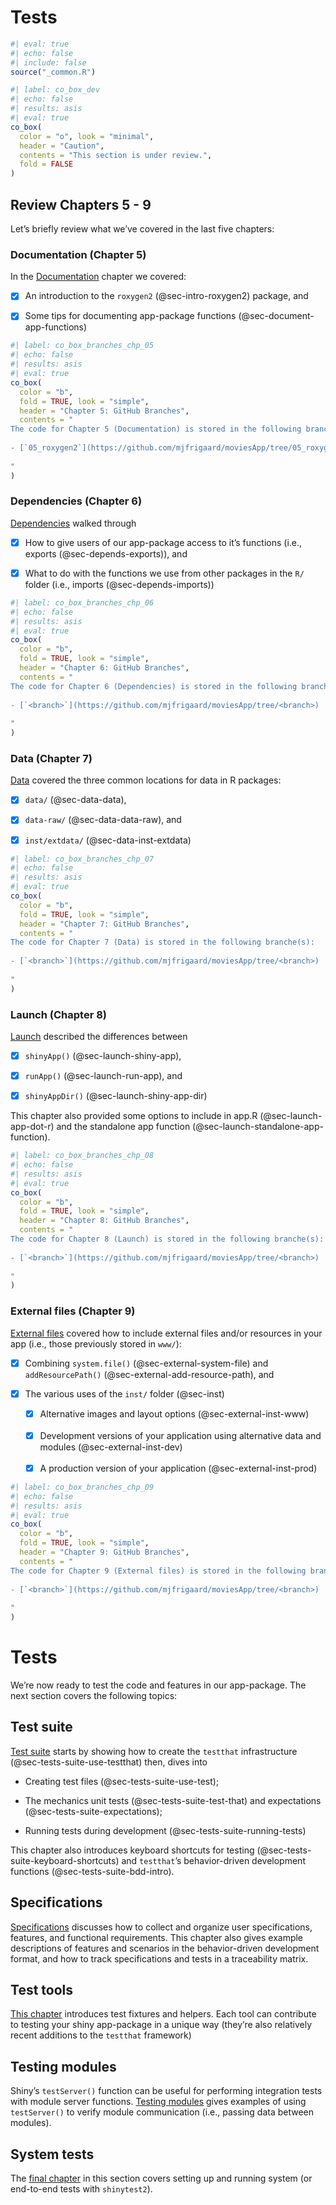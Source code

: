 # Tests {#sec-tests .unnumbered}

```r
#| eval: true 
#| echo: false 
#| include: false
source("_common.R")
```

```r
#| label: co_box_dev
#| echo: false
#| results: asis
#| eval: true
co_box(
  color = "o", look = "minimal",
  header = "Caution",
  contents = "This section is under review.",
  fold = FALSE
)
```

## Review Chapters 5 - 9

Let's briefly review what we've covered in the last five chapters:

### Documentation (Chapter 5)

In the [Documentation](document.qmd) chapter we covered: 

- [x] An introduction to the `roxygen2` (@sec-intro-roxygen2) package, and

- [x] Some tips for documenting app-package functions (@sec-document-app-functions)

```r
#| label: co_box_branches_chp_05
#| echo: false
#| results: asis
#| eval: true
co_box(
  color = "b",
  fold = TRUE, look = "simple",
  header = "Chapter 5: GitHub Branches",
  contents = "
The code for Chapter 5 (Documentation) is stored in the following branche(s):
  
- [`05_roxygen2`](https://github.com/mjfrigaard/moviesApp/tree/05_roxygen2)
  
"
)
```

### Dependencies (Chapter 6)

[Dependencies](dependencies.qmd) walked through 

- [x] How to give users of our app-package access to it's functions (i.e., exports (@sec-depends-exports)), and

- [x] What to do with the functions we use from other packages in the `R/` folder (i.e., imports (@sec-depends-imports))

```r
#| label: co_box_branches_chp_06
#| echo: false
#| results: asis
#| eval: true
co_box(
  color = "b",
  fold = TRUE, look = "simple",
  header = "Chapter 6: GitHub Branches",
  contents = "
The code for Chapter 6 (Dependencies) is stored in the following branche(s):
  
- [`<branch>`](https://github.com/mjfrigaard/moviesApp/tree/<branch>)
  
"
)
```

### Data (Chapter 7)

[Data](data.qmd) covered the three common locations for data in R packages: 

- [x] `data/` (@sec-data-data), 

- [x] `data-raw/` (@sec-data-data-raw), and

- [x] `inst/extdata/` (@sec-data-inst-extdata)

```r
#| label: co_box_branches_chp_07
#| echo: false
#| results: asis
#| eval: true
co_box(
  color = "b",
  fold = TRUE, look = "simple",
  header = "Chapter 7: GitHub Branches",
  contents = "
The code for Chapter 7 (Data) is stored in the following branche(s):
  
- [`<branch>`](https://github.com/mjfrigaard/moviesApp/tree/<branch>)
  
"
)
```

### Launch (Chapter 8)

[Launch](launch.qmd) described the differences between

- [x] `shinyApp()` (@sec-launch-shiny-app),

- [x] `runApp()` (@sec-launch-run-app), and

- [x] `shinyAppDir()` (@sec-launch-shiny-app-dir)

This chapter also provided some options to include in app.R (@sec-launch-app-dot-r) and the standalone app function (@sec-launch-standalone-app-function).

```r
#| label: co_box_branches_chp_08
#| echo: false
#| results: asis
#| eval: true
co_box(
  color = "b",
  fold = TRUE, look = "simple",
  header = "Chapter 8: GitHub Branches",
  contents = "
The code for Chapter 8 (Launch) is stored in the following branche(s):
  
- [`<branch>`](https://github.com/mjfrigaard/moviesApp/tree/<branch>)
  
"
)
```

### External files (Chapter 9)

[External files](external.qmd) covered how to include external files and/or resources in your app (i.e., those previously stored in `www/`): 

- [x] Combining `system.file()` (@sec-external-system-file) and `addResourcePath()` (@sec-external-add-resource-path), and  

- [x] The various uses of the `inst/` folder (@sec-inst)
<br>
    -   [x] Alternative images and layout options (@sec-external-inst-www)
<br><br>
    -   [x] Development versions of your application using alternative data and modules (@sec-external-inst-dev)
<br><br>
    -   [x] A production version of your application (@sec-external-inst-prod)

```r
#| label: co_box_branches_chp_09
#| echo: false
#| results: asis
#| eval: true
co_box(
  color = "b",
  fold = TRUE, look = "simple",
  header = "Chapter 9: GitHub Branches",
  contents = "
The code for Chapter 9 (External files) is stored in the following branche(s):
  
- [`<branch>`](https://github.com/mjfrigaard/moviesApp/tree/<branch>)
  
"
)
```


# Tests

We're now ready to test the code and features in our app-package. The next section covers the following topics:

## Test suite 

[Test suite](test_suite.qmd) starts by showing how to create the `testthat` infrastructure (@sec-tests-suite-use-testthat) then, dives into

* Creating test files (@sec-tests-suite-use-test);

* The mechanics unit tests (@sec-tests-suite-test-that) and expectations (@sec-tests-suite-expectations); 

* Running tests during development (@sec-tests-suite-running-tests)

This chapter also introduces keyboard shortcuts for testing (@sec-tests-suite-keyboard-shortcuts) and `testthat`'s behavior-driven development functions (@sec-tests-suite-bdd-intro).

## Specifications

[Specifications](test_specs.qmd) discusses how to collect and organize user specifications, features, and functional requirements. This chapter also gives example descriptions of features and scenarios in the behavior-driven development format, and how to track specifications and tests in a traceability matrix. 

## Test tools 

[This chapter](test_tools.qmd) introduces test fixtures and helpers. Each tool can contribute to testing your shiny app-package in a unique way (they're also relatively recent additions to the `testthat` framework) 

## Testing modules 

Shiny's `testServer()` function can be useful for performing integration tests with module server functions. [Testing modules](test_modules.qmd) gives examples of using `testServer()` to verify module communication (i.e., passing data between modules). 

## System tests 

The [final chapter](test_system.qmd) in this section covers setting up and running system (or end-to-end tests with `shinytest2`).
